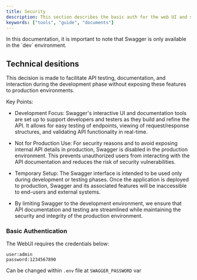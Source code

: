 ```yaml
---
title: Security
description: This section describes the basic auth for the web UI and security concerns.
keywords: ["tools", "guide", "documents"]
---
```


<Note title="Notes" type="success">
  In this documentation, it is important to note that Swagger is only available
  in the `dev` environment.
</Note>

## Technical desitions

This decision is made to facilitate API testing, documentation, and interaction during the development phase without exposing these features to production environments.

Key Points:

- Development Focus: Swagger's interactive UI and documentation tools are set up to support developers and testers as they build and refine the API. It allows for easy testing of endpoints, viewing of request/response structures, and validating API functionality in real-time.

- Not for Production Use: For security reasons and to avoid exposing internal API details in production, Swagger is disabled in the production environment. This prevents unauthorized users from interacting with the API documentation and reduces the risk of security vulnerabilities.

- Temporary Setup: The Swagger interface is intended to be used only during development or testing phases. Once the application is deployed to production, Swagger and its associated features will be inaccessible to end-users and external systems.

- By limiting Swagger to the development environment, we ensure that API documentation and testing are streamlined while maintaining the security and integrity of the production environment.

### Basic Authentication

The WebUI requires the credentials below:

```
user:admin
password:1234567890
```

Can be changed within `.env` file at `SWAGGER_PASSWORD` var
